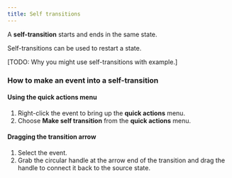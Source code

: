 ```yaml
---
title: Self transitions
---
```


A **self-transition** starts and ends in the same state.

Self-transitions can be used to restart a state.

[TODO: Why you might use self-transitions with example.]

### How to make an event into a self-transition

#### Using the **quick actions** menu

1. Right-click the event to bring up the **quick actions** menu.
2. Choose **Make self transition** from the **quick actions** menu.

#### Dragging the transition arrow

1. Select the event.
2. Grab the circular handle at the arrow end of the transition and drag the handle to connect it back to the source state.
